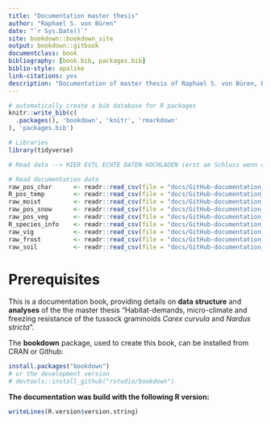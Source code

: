 ```yaml
--- 
title: "Documentation master thesis"
author: "Raphael S. von Büren"
date: "`r Sys.Date()`"
site: bookdown::bookdown_site
output: bookdown::gitbook
documentclass: book
bibliography: [book.bib, packages.bib]
biblio-style: apalike
link-citations: yes
description: "Documentation of master thesis of Raphael S. von Büren, Department of Environmental Sciences, University of Basel. Supervised by Dr. Erika Hiltbrunner and Prof. Dr. Ansgar Kahmen."
---
```


```r
# automatically create a bib database for R packages
knitr::write_bib(c(
  .packages(), 'bookdown', 'knitr', 'rmarkdown'
), 'packages.bib')

# Libraries
library(tidyverse)

# Read data --> HIER EVTL ECHTE DATEN HOCHLADEN (erst am Schluss wenn alle Analysen fertig sind)

# Read documentation data
raw_pos_char      <- readr::read_csv(file = "docs/GitHub-documentation_files/doc_raw_pos_characteristics.csv", col_names = T)
R_pos_temp        <- readr::read_csv(file = "docs/GitHub-documentation_files/doc_R_pos_temperature.csv", col_names = T)
raw_moist         <- readr::read_csv(file = "docs/GitHub-documentation_files/doc_raw_moistmeasure_moisture.csv", col_names = T)
raw_pos_snow      <- readr::read_csv(file = "docs/GitHub-documentation_files/doc_raw_pos_snow.csv", col_names = T)
raw_pos_veg       <- readr::read_csv(file = "docs/GitHub-documentation_files/doc_raw_pos_vegetation.csv", col_names = T)
R_species_info    <- readr::read_csv(file = "docs/GitHub-documentation_files/doc_R_species_information.csv", col_names = T)
raw_vig           <- readr::read_csv(file = "docs/GitHub-documentation_files/doc_raw_vigmeasure_vigour.csv", col_names = T)
raw_frost         <- readr::read_csv(file = "docs/GitHub-documentation_files/doc_raw_frostmeasure_freezingresistance.csv", col_names = T)
raw_soil          <- readr::read_csv(file = "docs/GitHub-documentation_files/doc_raw_pos_soil.csv", col_names = T)
```


# Prerequisites {}

This is a documentation book, providing details on **data structure** and **analyses** of the the master thesis "Habitat-demands, micro-climate and freezing resistance of the tussock graminoids _Carex curvula_ and _Nardus stricta_".

The **bookdown** package, used to create this book, can be installed from CRAN or Github:

```r
install.packages("bookdown")
# or the development version
# devtools::install_github("rstudio/bookdown")
```

**The documentation was build with the following R version:**
```r
writeLines(R.version$version.string)
```
